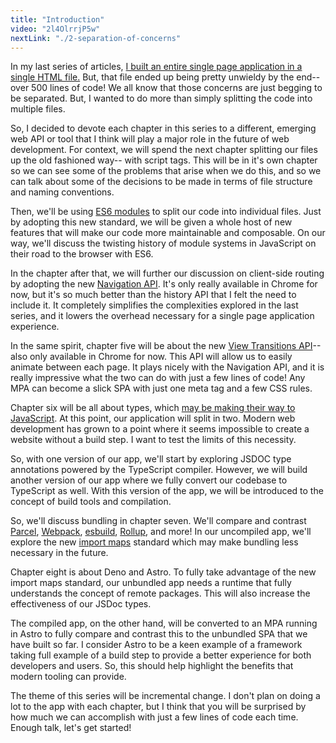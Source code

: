 ```yaml
---
title: "Introduction"
video: "2l4OlrrjP5w"
nextLink: "./2-separation-of-concerns"
---
```


In my last series of articles, [I built an entire single page application in a single HTML file.](../client-side-routing) But, that file ended up being pretty unwieldy by the end-- over 500 lines of code! We all know that those concerns are just begging to be separated. But, I wanted to do more than simply splitting the code into multiple files.

So, I decided to devote each chapter in this series to a different, emerging web API or tool that I think will play a major role in the future of web development. For context, we will spend the next chapter splitting our files up the old fashioned way-- with script tags. This will be in it's own chapter so we can see some of the problems that arise when we do this, and so we can talk about some of the decisions to be made in terms of file structure and naming conventions.

Then, we'll be using [ES6 modules](https://developer.mozilla.org/en-US/docs/Web/JavaScript/Guide/Modules) to split our code into individual files. Just by adopting this new standard, we will be given a whole host of new features that will make our code more maintainable and composable. On our way, we'll discuss the twisting history of module systems in JavaScript on their road to the browser with ES6.

In the chapter after that, we will further our discussion on client-side routing by adopting the new [Navigation API](https://developer.mozilla.org/en-US/docs/Web/API/Navigation_API). It's only really available in Chrome for now, but it's so much better than the history API that I felt the need to include it. It completely simplifies the complexities explored in the last series, and it lowers the overhead necessary for a single page application experience.

In the same spirit, chapter five will be about the new [View Transitions API](https://developer.mozilla.org/en-US/docs/Web/API/View_Transitions_API)-- also only available in Chrome for now. This API will allow us to easily animate between each page. It plays nicely with the Navigation API, and it is really impressive what the two can do with just a few lines of code! Any MPA can become a slick SPA with just one meta tag and a few CSS rules.

Chapter six will be all about types, which [may be making their way to JavaScript](https://devblogs.microsoft.com/typescript/a-proposal-for-type-syntax-in-javascript/). At this point, our application will split in two. Modern web development has grown to a point where it seems impossible to create a website without a build step. I want to test the limits of this necessity.

So, with one version of our app, we'll start by exploring JSDOC type annotations powered by the TypeScript compiler. However, we will build another version of our app where we fully convert our codebase to TypeScript as well. With this version of the app, we will be introduced to the concept of build tools and compilation.

So, we'll discuss bundling in chapter seven. We'll compare and contrast [Parcel](https://parceljs.org/), [Webpack](https://webpack.js.org/), [esbuild](https://esbuild.github.io/), [Rollup](https://rollupjs.org), and more! In our uncompiled app, we'll explore the new [import maps](https://html.spec.whatwg.org/multipage/webappapis.html#import-maps) standard which may make bundling less necessary in the future.

Chapter eight is about Deno and Astro. To fully take advantage of the new import maps standard, our unbundled app needs a runtime that fully understands the concept of remote packages. This will also increase the effectiveness of our JSDoc types. 

The compiled app, on the other hand, will be converted to an MPA running in Astro to fully compare and contrast this to the unbundled SPA that we have built so far. I consider Astro to be a keen example of a framework taking full example of a build step to provide a better experience for both developers and users. So, this should help highlight the benefits that modern tooling can provide.

The theme of this series will be incremental change. I don't plan on doing a lot to the app with each chapter, but I think that you will be surprised by how much we can accomplish with just a few lines of code each time. Enough talk, let's get started!
